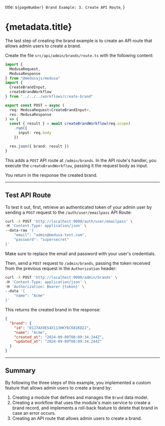   title: `${pageNumber} Brand Example: 3. Create API Route`,
}

# {metadata.title}

The last step of creating the brand example is to create an API route that allows admin users to create a brand.

Create the file `src/api/admin/brands/route.ts` with the following content:

```ts
import {
  MedusaRequest,
  MedusaResponse
} from "@medusajs/medusa"
import { 
  CreateBrandInput, 
  createBrandWorkflow
} from "../../../workflows/create-brand"

export const POST = async (
  req: MedusaRequest<CreateBrandInput>,
  res: MedusaResponse
) => {
  const { result } = await createBrandWorkflow(req.scope)
    .run({
      input: req.body
    })

  res.json({ brand: result })
}
```

This adds a `POST` API route at `/admin/brands`. In the API route's handler, you execute the `createBrandWorkflow`, passing it the request body as input.

You return in the response the created brand.

---

## Test API Route

To test it out, first, retrieve an authenticated token of your admin user by sending a `POST` request to the `/auth/user/emailpass` API Route:

```bash
curl -X POST 'http://localhost:9000/auth/user/emailpass' \
-H 'Content-Type: application/json' \
--data-raw '{
    "email": "admin@medusa-test.com",
    "password": "supersecret"
}'
```

Make sure to replace the email and password with your user's credentials.

Then, send a `POST` request to `/admin/brands`, passing the token received from the previous request in the `Authorization` header:

```bash
curl -X POST 'http://localhost:9000/admin/brands' \
-H 'Content-Type: application/json' \
-H 'Authorization: Bearer {token}' \
--data '{
    "name": "Acme"
}'
```

This returns the created brand in the response:

```json
{
  "brand": {
    "id": "01J7AX9ES4X113HKY6C681KDZJ",
    "name": "Acme",
    "created_at": "2024-09-09T08:09:34.244Z",
    "updated_at": "2024-09-09T08:09:34.244Z"
  }
}
```

---

## Summary

By following the three steps of this example, you implemented a custom feature that allows admin users to create a brand by:

1. Creating a module that defines and manages the `Brand` data model.
2. Creating a workflow that uses the module's main service to create a brand record, and implements a roll-back feature to delete that brand in case an error occurs.
3. Creating an API route that allows admin users to create a brand.
